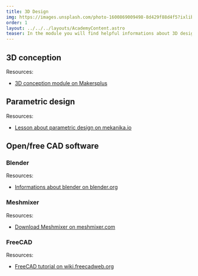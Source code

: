 ```yaml
---
title: 3D Design
img: https://images.unsplash.com/photo-1600869009498-8d429f88d4f5?ixlib=rb-4.0.3&ixid=MnwxMjA3fDB8MHxwaG90by1wYWdlfHx8fGVufDB8fHx8&auto=format&fit=crop&w=2070&q=80
order: 1
layout: ../../../layouts/AcademyContent.astro
teaser: In the module you will find helpful informations about 3D design (CAD).
---
```


## 3D conception

Resources:  
- <a href="https://www.makersplus.eu/3d-conception/" target="_blank" rel="noopener noreferrer">3D conception module on Makersplus</a>


## Parametric design

Resources:
- <a href="https://www.mekanika.io/blog/learn-1/parametric-designs-37" target="_blank" rel="noopener noreferrer">Lesson about parametric design on mekanika.io</a>


## Open/free CAD software

### Blender

Resources:   
- <a href="https://www.blender.org/" target="_blank" rel="noopener noreferrer">Informations about blender on blender.org</a>


### Meshmixer

Resources:  
- <a href="https://www.meshmixer.com/download.html" target="_blank" rel="noopener noreferrer">Download Meshmixer on meshmixer.com</a>


### FreeCAD

Resources:  
- <a href="https://wiki.freecadweb.org/Tutorials" target="_blank" rel="noopener noreferrer">FreeCAD tutorial on wiki.freecadweb.org</a>

